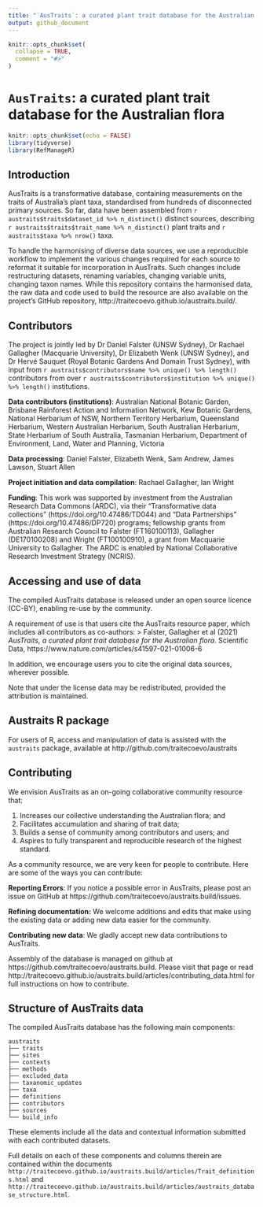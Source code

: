 ```yaml
---
title: "`AusTraits`: a curated plant trait database for the Australian flora"
output: github_document
---
```


<!-- README.md is generated from README.Rmd. Please edit that file -->

```r
knitr::opts_chunk$set(
  collapse = TRUE,
  comment = "#>"
)
```

# `AusTraits`: a curated plant trait database for the Australian flora

```r
knitr::opts_chunk$set(echo = FALSE)
library(tidyverse)
library(RefManageR)
```


## Introduction

AusTraits is a transformative database, containing measurements on the traits of Australia’s plant taxa, standardised from hundreds of disconnected primary sources. So far, data have been assembled from `r austraits$traits$dataset_id %>% n_distinct()` distinct sources, describing `r austraits$traits$trait_name %>% n_distinct()` plant traits and  `r austraits$taxa %>% nrow()` taxa.

To handle the harmonising of diverse data sources, we use a reproducible workflow to implement the various changes required for each source to reformat it suitable for incorporation in AusTraits. Such changes include restructuring datasets, renaming variables, changing variable units, changing taxon names. While this repository contains the harmonised data, the raw data and code used to build the resource are also available on the project's GitHub repository, http://traitecoevo.github.io/austraits.build/.

## Contributors

The project is jointly led by Dr Daniel Falster (UNSW Sydney), Dr Rachael Gallagher (Macquarie University), Dr Elizabeth Wenk (UNSW Sydney), and Dr Hervé Sauquet (Royal Botanic Gardens And Domain Trust Sydney), with input from `r austraits$contributors$name %>% unique() %>% length()` contributors from over `r austraits$contributors$institution %>% unique() %>% length()` institutions.

**Data contributors (institutions)**: Australian National Botanic Garden, Brisbane Rainforest Action and Information Network, Kew Botanic Gardens, National Herbarium of NSW, Northern Territory Herbarium, Queensland Herbarium, Western Australian Herbarium, South Australian Herbarium, State Herbarium of South Australia, Tasmanian Herbarium, Department of Environment, Land, Water and Planning, Victoria

**Data processing**: Daniel Falster, Elizabeth Wenk, Sam Andrew, James Lawson, Stuart Allen

**Project initiation and data compilation**: Rachael Gallagher, Ian Wright

**Funding**: This work was supported by investment from the Australian Research Data Commons (ARDC), via their "Transformative data collections" (https://doi.org/10.47486/TD044) and "Data Partnerships" (https://doi.org/10.47486/DP720) programs; fellowship grants from Australian Research Council to Falster (FT160100113), Gallagher (DE170100208) and Wright (FT100100910), a grant from Macquarie University to Gallagher. The ARDC is enabled by National Collaborative Research Investment Strategy (NCRIS).

## Accessing and use of data

The compiled AusTraits database is released under an open source licence (CC-BY), enabling re-use by the community. 

A requirement of use is that users cite the AusTraits resource paper, which includes all contributors as co-authors:
> Falster, Gallagher et al (2021) *AusTraits, a curated plant trait database for the Australian flora*. Scientific Data, https://www.nature.com/articles/s41597-021-01006-6

In addition, we encourage users you to cite the original data sources, wherever possible. 

Note that under the license data may be redistributed, provided the attribution is maintained. 

## Austraits R package

For users of R, access and manipulation of data is assisted with the `austraits` package, available at http://github.com/traitecoevo/austraits 

## Contributing

We envision AusTraits as an on-going collaborative community resource that:

1. Increases our collective understanding the Australian flora; and 
2. Facilitates accumulation and sharing of trait data;
3. Builds a sense of community among contributors and users; and
4. Aspires to fully transparent and reproducible research of the highest standard.

As a community resource, we are very keen for people to contribute. Here are some of the ways you can contribute: 

**Reporting Errors**: If you notice a possible error in AusTraits, please post an issue on GitHub at https://github.com/traitecoevo/austraits.build/issues.

**Refining documentation:** We welcome additions and edits that make using the existing data or adding new data easier for the community.

**Contributing new data**: We gladly accept new data contributions to AusTraits. 

Assembly of the database is managed on github at https://github.com/traitecoevo/austraits.build. Please visit that page or read http://traitecoevo.github.io/austraits.build/articles/contributing_data.html for full instructions on how to contribute. 

## Structure of AusTraits data 

The compiled AusTraits database has the following main components:

```
austraits
├── traits
├── sites
├── contexts
├── methods
├── excluded_data
├── taxanomic_updates
├── taxa
├── definitions
├── contributors
├── sources
└── build_info
```

These elements include all the data and contextual information submitted with each contributed datasets. 

Full details on each of these components and columns therein are contained within the documents `http://traitecoevo.github.io/austraits.build/articles/Trait_definitions.html` and `http://traitecoevo.github.io/austraits.build/articles/austraits_database_structure.html`.
